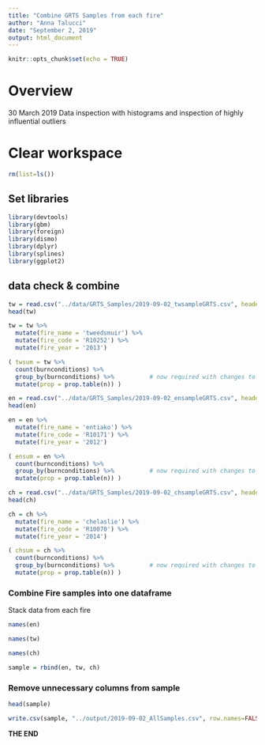 ```yaml
---
title: "Combine GRTS Samples from each fire"
author: "Anna Talucci"
date: "September 2, 2019"
output: html_document
---
```


```r
knitr::opts_chunk$set(echo = TRUE)
```

# Overview 

30 March 2019
Data inspection with histograms and inspection of highly influential outliers

# Clear workspace

```r
rm(list=ls()) 
```

## Set libraries
```r
library(devtools)
library(gbm)
library(foreign)
library(dismo)
library(dplyr)
library(splines)
library(ggplot2)

```

## data check & combine

```r
tw = read.csv("../data/GRTS_Samples/2019-09-02_twsampleGRTS.csv", header=TRUE, sep = ",", strip.white = TRUE)
head(tw)
```

```r
tw = tw %>%
  mutate(fire_name = 'tweedsmuir') %>%
  mutate(fire_code = 'R10252') %>%
  mutate(fire_year = '2013')
```


```r
( twsum = tw %>%
  count(burnconditions) %>%
  group_by(burnconditions) %>%          # now required with changes to dplyr::count()
  mutate(prop = prop.table(n)) )
```

```r
en = read.csv("../data/GRTS_Samples/2019-09-02_ensampleGRTS.csv", header=TRUE, sep = ",", strip.white = TRUE)
head(en)
```

```r
en = en %>%
  mutate(fire_name = 'entiako') %>%
  mutate(fire_code = 'R10171') %>%
  mutate(fire_year = '2012')
```

```r
( ensum = en %>%
  count(burnconditions) %>%
  group_by(burnconditions) %>%          # now required with changes to dplyr::count()
  mutate(prop = prop.table(n)) )
```

```r
ch = read.csv("../data/GRTS_Samples/2019-09-02_chsampleGRTS.csv", header=TRUE, sep = ",", strip.white = TRUE)
head(ch)
```

```r
ch = ch %>%
  mutate(fire_name = 'chelaslie') %>%
  mutate(fire_code = 'R10070') %>%
  mutate(fire_year = '2014')
```

```r
( chsum = ch %>%
  count(burnconditions) %>%
  group_by(burnconditions) %>%          # now required with changes to dplyr::count()
  mutate(prop = prop.table(n)) )
```

### Combine Fire samples into one dataframe
Stack data from each fire

```r
names(en)
```

```r
names(tw)
```
```r
names(ch)
```


```r
sample = rbind(en, tw, ch)

```


### Remove unnecessary columns from sample
```r
head(sample)
```




```r
write.csv(sample, "../output/2019-09-02_AllSamples.csv", row.names=FALSE)
```

**THE END**
